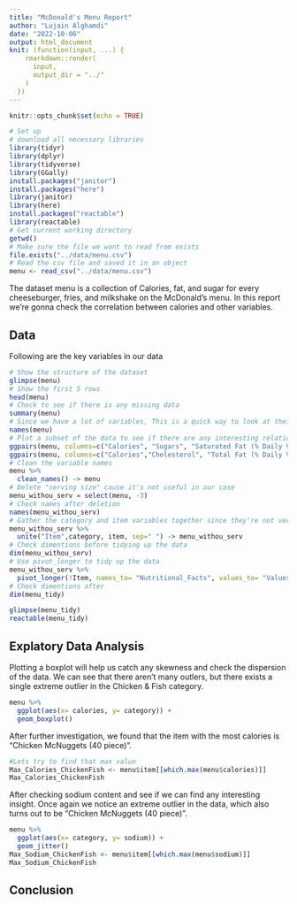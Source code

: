 ```yaml
---
title: "McDonald's Menu Report"
author: "Lujain Alghamdi"
date: "2022-10-06"
output: html_document
knit: (function(input, ...) {
    rmarkdown::render(
      input,
      output_dir = "../"
    )
  })
---
```


```r
knitr::opts_chunk$set(echo = TRUE)
```


```r
# Set up
# download all necessary libraries
library(tidyr)
library(dplyr)
library(tidyverse)
library(GGally)
install.packages("janitor")
install.packages("here")
library(janitor)
library(here)
install.packages("reactable")
library(reactable)
# Get current working directory
getwd()
# Make sure the file we want to read from exists
file.exists("../data/menu.csv")
# Read the csv file and saved it in an object
menu <- read_csv("../data/menu.csv")
```

The dataset menu is a collection of Calories, fat, and sugar for every cheeseburger, fries, and milkshake on the McDonald's menu. In this report we're gonna check the correlation between calories and other variables.

## Data

Following are the key variables in our data
```r
# Show the structure of the dataset
glimpse(menu)
# Show the first 5 rows
head(menu)
# Check to see if there is any missing data
summary(menu)
# Since we have a lot of variables, This is a quick way to look at their names in a compact way
names(menu)
# Plot a subset of the data to see if there are any interesting relationships
ggpairs(menu, columns=c("Calories", "Sugars", "Saturated Fat (% Daily Value)"))
ggpairs(menu, columns=c("Calories","Cholesterol", "Total Fat (% Daily Value)"))
# Clean the variable names
menu %>%
  clean_names() -> menu
# Delete "serving size" cause it's not useful in our case
menu_withou_serv = select(menu, -3)
# Check names after deletion
names(menu_withou_serv)
# Gather the category and item variables together since they're not very distinct variables
menu_withou_serv %>%
  unite("Item",category, item, sep=" ") -> menu_withou_serv
# Check dimentions before tidying up the data
dim(menu_withou_serv)
# Use pivot_longer to tidy up the data
menu_withou_serv %>%
  pivot_longer(!Item, names_to= "Nutritional_Facts", values_to= "Values") -> menu_tidy
# Check dimentions after 
dim(menu_tidy)
```
```r
glimpse(menu_tidy)
reactable(menu_tidy)
```

## Explatory Data Analysis

Plotting a boxplot will help us catch any skewness and check the dispersion of the data. We can see that there aren't many outlers, but there exists a single extreme outlier in the Chicken & Fish category. 

```r
menu %>% 
  ggplot(aes(x= calories, y= category)) +
  geom_boxplot() 
```
After further investigation, we found that the item with the most calories is "Chicken McNuggets (40 piece)".
```r
#Lets try to find that max value
Max_Calories_ChickenFish <- menu$item[[which.max(menu$calories)]]
Max_Calories_ChickenFish
```
After checking sodium content and see if we can find any interesting insight. Once again we notice an extreme outlier in the data, which also turns out to be "Chicken McNuggets (40 piece)".
```r
menu %>% 
  ggplot(aes(x= category, y= sodium)) +
  geom_jitter()
Max_Sodium_ChickenFish <- menu$item[[which.max(menu$sodium)]]
Max_Sodium_ChickenFish
```
## Conclusion

